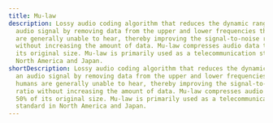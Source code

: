 ---
title: Mu-law
description: Lossy audio coding algorithm that reduces the dynamic range of an
  audio signal by removing data from the upper and lower frequencies that humans
  are generally unable to hear, thereby improving the signal-to-noise ratio
  without increasing the amount of data. Mu-law compresses audio data to 50% of
  its original size. Mu-law is primarily used as a telecommunication standard in
  North America and Japan.
shortDescription: Lossy audio coding algorithm that reduces the dynamic range of
  an audio signal by removing data from the upper and lower frequencies that
  humans are generally unable to hear, thereby improving the signal-to-noise
  ratio without increasing the amount of data. Mu-law compresses audio data to
  50% of its original size. Mu-law is primarily used as a telecommunication
  standard in North America and Japan.
---
